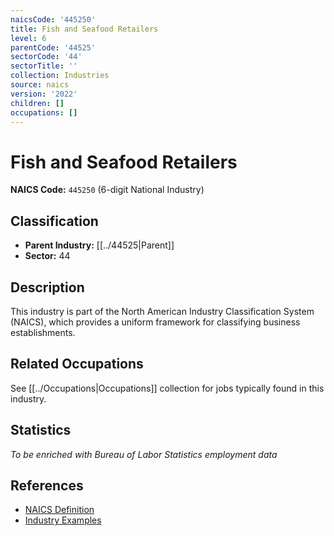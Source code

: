 ```yaml
---
naicsCode: '445250'
title: Fish and Seafood Retailers
level: 6
parentCode: '44525'
sectorCode: '44'
sectorTitle: ''
collection: Industries
source: naics
version: '2022'
children: []
occupations: []
---
```

# Fish and Seafood Retailers

**NAICS Code:** `445250` (6-digit National Industry)

## Classification

- **Parent Industry:** [[../44525|Parent]]
- **Sector:** 44

## Description

This industry is part of the North American Industry Classification System (NAICS), which provides a uniform framework for classifying business establishments.

## Related Occupations

See [[../Occupations|Occupations]] collection for jobs typically found in this industry.

## Statistics

*To be enriched with Bureau of Labor Statistics employment data*

## References

- [NAICS Definition](https://www.census.gov/naics/)
- [Industry Examples](https://www.census.gov/naics/2022NAICS/)
